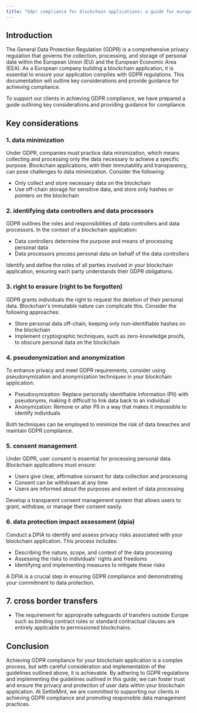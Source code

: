 ```yaml
---
title: "Gdpr compliance for blockchain applications: a guide for european companies"
---
```


## Introduction

The General Data Protection Regulation (GDPR) is a comprehensive privacy
regulation that governs the collection, processing, and storage of personal data
within the European Union (EU) and the European Economic Area (EEA). As a
European company building a blockchain application, it is essential to ensure
your application complies with GDPR regulations. This documentation will outline
key considerations and provide guidance for achieving compliance.

To support our clients in achieving GDPR compliance, we have prepared a guide
outlining key considerations and providing guidance for compliance.

## Key considerations

### 1. data minimization

Under GDPR, companies must practice data minimization, which means collecting
and processing only the data necessary to achieve a specific purpose. Blockchain
applications, with their immutability and transparency, can pose challenges to
data minimization. Consider the following:

- Only collect and store necessary data on the blockchain
- Use off-chain storage for sensitive data, and store only hashes or pointers on
  the blockchain

### 2. identifying data controllers and data processors

GDPR outlines the roles and responsibilities of data controllers and data
processors. In the context of a blockchain application:

- Data controllers determine the purpose and means of processing personal data
- Data processors process personal data on behalf of the data controllers

Identify and define the roles of all parties involved in your blockchain
application, ensuring each party understands their GDPR obligations.

### 3. right to erasure (right to be forgotten)

GDPR grants individuals the right to request the deletion of their personal
data. Blockchain's immutable nature can complicate this. Consider the following
approaches:

- Store personal data off-chain, keeping only non-identifiable hashes on the
  blockchain
- Implement cryptographic techniques, such as zero-knowledge proofs, to obscure
  personal data on the blockchain

### 4. pseudonymization and anonymization

To enhance privacy and meet GDPR requirements, consider using pseudonymization
and anonymization techniques in your blockchain application:

- Pseudonymization: Replace personally identifiable information (PII) with
  pseudonyms, making it difficult to link data back to an individual
- Anonymization: Remove or alter PII in a way that makes it impossible to
  identify individuals

Both techniques can be employed to minimize the risk of data breaches and
maintain GDPR compliance.

### 5. consent management

Under GDPR, user consent is essential for processing personal data. Blockchain
applications must ensure:

- Users give clear, affirmative consent for data collection and processing
- Consent can be withdrawn at any time
- Users are informed about the purposes and extent of data processing

Develop a transparent consent management system that allows users to grant,
withdraw, or manage their consent easily.

### 6. data protection impact assessment (dpia)

Conduct a DPIA to identify and assess privacy risks associated with your
blockchain application. This process includes:

- Describing the nature, scope, and context of the data processing
- Assessing the risks to individuals' rights and freedoms
- Identifying and implementing measures to mitigate these risks

A DPIA is a crucial step in ensuring GDPR compliance and demonstrating your
commitment to data protection.

## 7. cross border transfers

- The requirement for appropraite safeguards of transfers outside Europe such as
  binding contract rules or standard contractual clauses are entirely applicable
  to permissioned blockchains.

## Conclusion

Achieving GDPR compliance for your blockchain application is a complex process,
but with careful consideration and implementation of the guidelines outlined
above, it is achievable. By adhering to GDPR regulations and implementing the
guidelines outlined in this guide, we can foster trust and ensure the privacy
and protection of user data within your blockchain application. At SettleMint,
we are committed to supporting our clients in achieving GDPR compliance and
promoting responsible data management practices.
